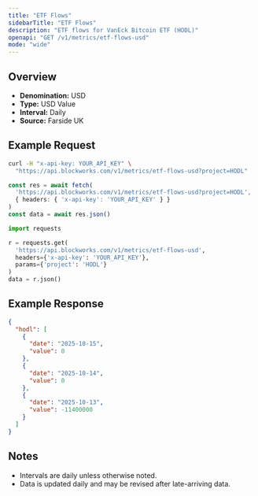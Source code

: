 ```yaml
---
title: "ETF Flows"
sidebarTitle: "ETF Flows"
description: "ETF flows for VanEck Bitcoin ETF (HODL)"
openapi: "GET /v1/metrics/etf-flows-usd"
mode: "wide"
---
```


## Overview

- **Denomination:** USD
- **Type:** USD Value
- **Interval:** Daily
- **Source:** Farside UK

## Example Request

<CodeGroup>

```bash cURL
curl -H "x-api-key: YOUR_API_KEY" \
  "https://api.blockworks.com/v1/metrics/etf-flows-usd?project=HODL"
```

```typescript TypeScript
const res = await fetch(
  'https://api.blockworks.com/v1/metrics/etf-flows-usd?project=HODL',
  { headers: { 'x-api-key': 'YOUR_API_KEY' } }
)
const data = await res.json()
```

```python Python
import requests

r = requests.get(
  'https://api.blockworks.com/v1/metrics/etf-flows-usd',
  headers={'x-api-key': 'YOUR_API_KEY'},
  params={'project': 'HODL'}
)
data = r.json()
```

</CodeGroup>

## Example Response

```json
{
  "hodl": [
    {
      "date": "2025-10-15",
      "value": 0
    },
    {
      "date": "2025-10-14",
      "value": 0
    },
    {
      "date": "2025-10-13",
      "value": -11400000
    }
  ]
}
```

## Notes
- Intervals are daily unless otherwise noted.
- Data is updated daily and may be revised after late-arriving data.